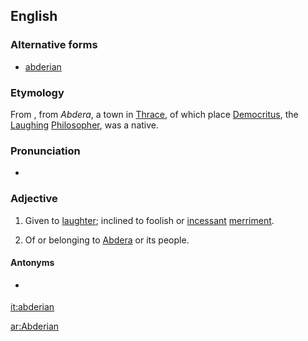 ==English==

===Alternative forms===
* [[abderian]]

===Etymology===
From {{etyl|grc}} {{term|abdera|abdēra|lang=grc}}, from ''Abdera'', a town in [[Thrace]], of which place [[Democritus]], the [[laughing|Laughing]] [[philosopher|Philosopher]], was a native. {{rfscript|grc}}

===Pronunciation===
* {{a|US}} {{IPA|/æb.ˈdɪɹ.i.ən/|/æb.ˈdɛɹ.i.ən/|lang=en}}

===Adjective===
{{en-adj}}

# Given to [[laughter]]; inclined to foolish or [[incessant]] [[merriment]].
# {{context|usually|capitalized|not comparable}} Of or belonging to [[Abdera]] or its people.

====Antonyms====
* {{sense|given to laughter}} {{l|en|agelastic}}

[[it:abderian]]

[[ar:Abderian]]